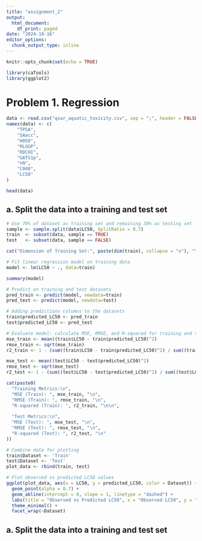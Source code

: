 ```yaml
---
title: "assignment_2"
output:
  html_document:
    df_print: paged
date: "2024-10-16"
editor_options:
  chunk_output_type: inline
---
```


```r
knitr::opts_chunk$set(echo = TRUE)
```

```r
library(caTools)
library(ggplot2)
```

# Problem 1. Regression

```r
data <- read.csv("qsar_aquatic_toxicity.csv", sep = ";", header = FALSE)
names(data) <- c(
    "TPSA",
    "SAacc",
    "H050",
    "MLOGP",
    "RDCHI",
    "GATS1p",
    "nN",
    "C040",
    "LC50"
)

head(data)
```

## a. Split the data into a training and test set

```r
# Use 70% of dataset as training set and remaining 30% as testing set
sample <- sample.split(data$LC50, SplitRatio = 0.7)
train  <- subset(data, sample == TRUE)
test   <- subset(data, sample == FALSE)
```


```r
cat("Dimension of Training Set:", paste(dim(train), collapse = "x"), "\nDimension of Test Set:", paste(dim(test), collapse = "x"), "\n")
```

```r
# Fit linear regression model on training data
model <- lm(LC50 ~ ., data=train)

summary(model)
```

```r
# Predict on training and test datasets
pred_train <- predict(model, newdata=train)
pred_test <- predict(model, newdata=test)
```

```r
# Adding predictions columns to the datasets
train$predicted_LC50 <- pred_train
test$predicted_LC50 <- pred_test
```

```r
# Evaluate model: calculate MSE, RMSE, and R-squared for training and test sets
mse_train <- mean((train$LC50 - train$predicted_LC50)^2)
rmse_train <- sqrt(mse_train)
r2_train <- 1 - (sum((train$LC50 - train$predicted_LC50)^2) / sum((train$LC50 - mean(train$LC50))^2))

mse_test <- mean((test$LC50 - test$predicted_LC50)^2)
rmse_test <- sqrt(mse_test)
r2_test <- 1 - (sum((test$LC50 - test$predicted_LC50)^2) / sum((test$LC50 - mean(test$LC50))^2))
```

```r
cat(paste0(
  "Training Metrics:\n",
  "MSE (Train): ", mse_train, "\n",
  "RMSE (Train): ", rmse_train, "\n",
  "R-squared (Train): ", r2_train, "\n\n",
  
  "Test Metrics:\n",
  "MSE (Test): ", mse_test, "\n",
  "RMSE (Test): ", rmse_test, "\n",
  "R-squared (Test): ", r2_test, "\n"
))
```


```r
# Combine data for plotting
train$Dataset <- 'Train'
test$Dataset <- 'Test'
plot_data <- rbind(train, test)

# Plot observed vs predicted LC50 values
ggplot(plot_data, aes(x = LC50, y = predicted_LC50, color = Dataset)) +
  geom_point(alpha = 0.7) +
  geom_abline(intercept = 0, slope = 1, linetype = "dashed") +
  labs(title = "Observed vs Predicted LC50", x = "Observed LC50", y = "Predicted LC50") +
  theme_minimal() +
  facet_wrap(~Dataset)
```

## a. Split the data into a training and test set